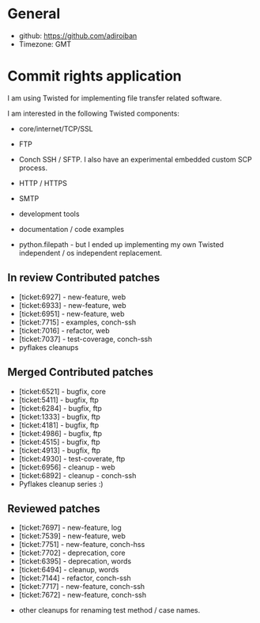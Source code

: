 = General =

* github: https://github.com/adiroiban
* Timezone: GMT



= Commit rights application =

I am using Twisted for implementing file transfer related software.

I am interested in the following Twisted components:

* core/internet/TCP/SSL

* FTP

* Conch SSH / SFTP. I also have an experimental embedded custom SCP process. 

* HTTP / HTTPS

* SMTP

* development tools

* documentation / code examples

* python.filepath - but I ended up implementing my own Twisted independent / os independent replacement.



== In review Contributed patches ==


* [ticket:6927] - new-feature, web 
* [ticket:6933] - new-feature, web
* [ticket:6951] - new-feature, web
* [ticket:7715] - examples, conch-ssh
* [ticket:7016] - refactor, web
* [ticket:7037] - test-coverage, conch-ssh
* pyflakes cleanups


== Merged Contributed patches ==


* [ticket:6521] - bugfix, core
* [ticket:5411] - bugfix, ftp
* [ticket:6284] - bugfix, ftp
* [ticket:1333] - bugfix, ftp
* [ticket:4181] - bugfix, ftp
* [ticket:4986] - bugfix, ftp
* [ticket:4515] - bugfix, ftp
* [ticket:4913] - bugfix, ftp
* [ticket:4930] - test-coverate, ftp
* [ticket:6956] - cleanup - web
* [ticket:6892] - cleanup - conch-ssh
* Pyflakes cleanup series :)


== Reviewed patches ==

* [ticket:7697] - new-feature, log
* [ticket:7539] - new-feature, web
* [ticket:7751] - new-feature, conch-hss
* [ticket:7702] - deprecation, core
* [ticket:6395] - deprecation, words
* [ticket:6494] - cleanup, words
* [ticket:7144] - refactor, conch-ssh
* [ticket:7717] - new-feature, conch-ssh
* [ticket:7672] - new-feature, conch-ssh

* other cleanups for renaming test method / case names.